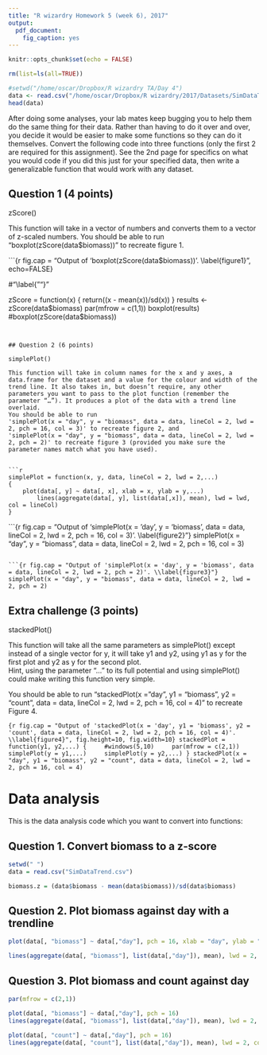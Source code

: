 ```yaml
---
title: "R wizardry Homework 5 (week 6), 2017"
output: 
  pdf_document: 
    fig_caption: yes
---
```


```r
knitr::opts_chunk$set(echo = FALSE)
```


```r
rm(list=ls(all=TRUE))

#setwd("/home/oscar/Dropbox/R wizardry TA/Day 4")
data <- read.csv("/home/oscar/Dropbox/R wizardry/2017/Datasets/SimDataTrend.csv")
head(data)

```

After doing some analyses, your lab mates keep bugging you to help them do the same thing for their data. Rather than having to do it over and over, you decide it would be easier to make some functions so they can do it themselves. Convert the following code into three functions (only the first 2 are required for this assignment). See the 2nd page for specifics on what you would code if you did this just for your specified data, then write a generalizable function that would work with any dataset.

## Question 1 (4 points) 

zScore()  

This function will take in a vector of numbers and converts them to a vector of z-scaled numbers. You should be able to run "boxplot(zScore(data$biomass))" to recreate figure 1.

```{r fig.cap = "Output of 'boxplot(zScore(data$biomass))'. \\label{figure1}", echo=FALSE}

#"\\label{""}"

zScore = function(x)
{
	return((x - mean(x))/sd(x))
}
results <- zScore(data$biomass)
par(mfrow = c(1,1))
boxplot(results)
#boxplot(zScore(data$biomass))

```


## Question 2 (6 points)

simplePlot()  

This function will take in column names for the x and y axes, a data.frame for the dataset and a value for the colour and width of the trend line. It also takes in, but doesn’t require, any other parameters you want to pass to the plot function (remember the parameter “…”). It produces a plot of the data with a trend line overlaid.  
You should be able to run   
'simplePlot(x = "day", y = "biomass", data = data, lineCol = 2, lwd = 2, pch = 16, col = 3)' to recreate figure 2, and   
'simplePlot(x = "day", y = "biomass", data = data, lineCol = 2, lwd = 2, pch = 2)' to recreate figure 3 (provided you make sure the parameter names match what you have used).


```r
simplePlot = function(x, y, data, lineCol = 2, lwd = 2,...)
{
	plot(data[, y] ~ data[, x], xlab = x, ylab = y,...)
		lines(aggregate(data[, y], list(data[,x]), mean), lwd = lwd, col = lineCol)
}

```

```{r fig.cap = "Output of 'simplePlot(x = 'day', y = 'biomass', data = data, lineCol = 2, lwd = 2, pch = 16, col = 3)'. \\label{figure2}"}
simplePlot(x = "day", y = "biomass", data = data, lineCol = 2, lwd = 2, pch = 16, col = 3)

```

```{r fig.cap = "Output of 'simplePlot(x = 'day', y = 'biomass', data = data, lineCol = 2, lwd = 2, pch = 2)'. \\label{figure3}"}
simplePlot(x = "day", y = "biomass", data = data, lineCol = 2, lwd = 2, pch = 2)
```

\pagebreak

## Extra challenge (3 points)  

stackedPlot() 

This function will take all the same parameters as simplePlot() except instead of a single vector for y, it will take y1 and y2, using y1 as y for the first plot and y2 as y for the second plot.  
Hint, using the parameter “…” to its full potential and using simplePlot() could make writing this function very simple. 

You should be able to run 
"stackedPlot(x = "day", y1 = "biomass", y2 = "count", data = data, lineCol = 2, lwd = 2, pch = 16, col = 4)" to recreate Figure 4.

```{r fig.cap = "Output of 'stackedPlot(x = 'day', y1 = 'biomass', y2 = 'count', data = data, lineCol = 2, lwd = 2, pch = 16, col = 4)'. \\label{figure4}", fig.height=10, fig.width=10}
stackedPlot = function(y1, y2,...)
{
	#windows(5,10)
	par(mfrow = c(2,1))	
	simplePlot(y = y1,...)
	simplePlot(y = y2,...)
}
stackedPlot(x = "day", y1 = "biomass", y2 = "count", data = data, lineCol = 2, lwd = 2, pch = 16, col = 4)
```

\pagebreak

# Data analysis

This is the data analysis code which you want to convert into functions:

## Question 1. Convert biomass to a z-score
```r
setwd(" ")
data = read.csv("SimDataTrend.csv")

biomass.z = (data$biomass - mean(data$biomass))/sd(data$biomass)

```

## Question 2. Plot biomass against day with a trendline
```r

plot(data[, "biomass"] ~ data[,"day"], pch = 16, xlab = "day", ylab = "biomass")

lines(aggregate(data[, "biomass"], list(data[,"day"]), mean), lwd = 2, col = 2)

```


## Question 3. Plot biomass and count against day
```r

par(mfrow = c(2,1))

plot(data[, "biomass"] ~ data[,"day"], pch = 16)
lines(aggregate(data[, "biomass"], list(data[,"day"]), mean), lwd = 2, col = 2)

plot(data[, "count"] ~ data[,"day"], pch = 16)
lines(aggregate(data[, "count"], list(data[,"day"]), mean), lwd = 2, col = 2)
```

